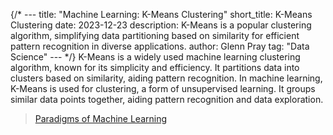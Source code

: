 {/* ---
title: "Machine Learning: K-Means Clustering"
short_title: K-Means Clustering
date: 2023-12-23
description: K-Means is a popular clustering algorithm, simplifying data partitioning based on similarity for efficient pattern recognition in diverse applications.
author: Glenn Pray
tag: "Data Science"
--- */}
K-Means is a widely used machine learning clustering algorithm, known for its simplicity and efficiency. It partitions data into clusters based on similarity, aiding pattern recognition. In machine learning, K-Means is used for clustering, a form of unsupervised learning. It groups similar data points together, aiding pattern recognition and data exploration.
> [Paradigms of Machine Learning](/blog/paradigms-of-machine-learning)